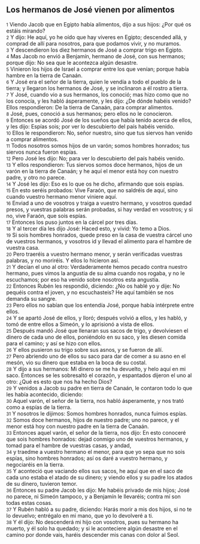 == Los hermanos de José vienen por alimentos ==

{{anchor|1}} <small>1</small> Viendo Jacob que en Egipto había alimentos, dijo a sus hijos: ¿Por qué os estáis mirando?<br>
{{anchor|2}} <small>2</small> Y dijo: He aquí, yo he oído que hay víveres en Egipto; descended allá, y comprad de allí para nosotros, para que podamos vivir, y no muramos.<br>
{{anchor|3}} <small>3</small> Y descendieron los diez hermanos de José a comprar trigo en Egipto.<br>
{{anchor|4}} <small>4</small> Mas Jacob no envió a Benjamín, hermano de José, con sus hermanos; porque dijo: No sea que le acontezca algún desastre.<br>
{{anchor|5}} <small>5</small> Vinieron los hijos de Israel a comprar entre los que venían; porque había hambre en la tierra de Canaán.<br>
{{anchor|6}} <small>6</small> Y José era el señor de la tierra, quien le vendía a todo el pueblo de la tierra; y llegaron los hermanos de José, y se inclinaron a él rostro a tierra.<br>
{{anchor|7}} <small>7</small> Y José, cuando vio a sus hermanos, los conoció; mas hizo como que no los conocía, y les habló ásperamente, y les dijo: ¿De dónde habéis venido? Ellos respondieron: De la tierra de Canaán, para comprar alimentos.<br>
{{anchor|8}} <small>8</small> José, pues, conoció a sus hermanos; pero ellos no le conocieron.<br>
{{anchor|9}} <small>9</small> Entonces se acordó José de los sueños que había tenido acerca de ellos, y les dijo: Espías sois; por ver lo descubierto del país habéis venido.<br>
{{anchor|10}} <small>10</small> Ellos le respondieron: No, señor nuestro, sino que tus siervos han venido a comprar alimentos.<br>
{{anchor|11}} <small>11</small> Todos nosotros somos hijos de un varón; somos hombres honrados; tus siervos nunca fueron espías.<br>
{{anchor|12}} <small>12</small> Pero José les dijo: No; para ver lo descubierto del país habéis venido.<br>
{{anchor|13}} <small>13</small> Y ellos respondieron: Tus siervos somos doce hermanos, hijos de un varón en la tierra de Canaán; y he aquí el menor está hoy con nuestro padre, y otro no parece.<br>
{{anchor|14}} <small>14</small> Y José les dijo: Eso es lo que os he dicho, afirmando que sois espías.<br>
{{anchor|15}} <small>15</small> En esto seréis probados: Vive Faraón, que no saldréis de aquí, sino cuando vuestro hermano menor viniere aquí.<br>
{{anchor|16}} <small>16</small> Enviad a uno de vosotros y traiga a vuestro hermano, y vosotros quedad presos, y vuestras palabras serán probadas, si hay verdad en vosotros; y si no, vive Faraón, que sois espías.<br>
{{anchor|17}} <small>17</small> Entonces los puso juntos en la cárcel por tres días.<br>
{{anchor|18}} <small>18</small> Y al tercer día les dijo José: Haced esto, y vivid: Yo temo a Dios.<br>
{{anchor|19}} <small>19</small> Si sois hombres honrados, quede preso en la casa de vuestra cárcel uno de vuestros hermanos, y vosotros id y llevad el alimento para el hambre de vuestra casa.<br>
{{anchor|20}} <small>20</small> Pero traeréis a vuestro hermano menor, y serán verificadas vuestras palabras, y no moriréis. Y ellos lo hicieron así.<br>
{{anchor|21}} <small>21</small> Y decían el uno al otro: Verdaderamente hemos pecado contra nuestro hermano, pues vimos la angustia de su alma cuando nos rogaba, y no le escuchamos; por eso ha venido sobre nosotros esta angustia.<br>
{{anchor|22}} <small>22</small> Entonces Rubén les respondió, diciendo: ¿No os hablé yo y dije: No pequéis contra el joven, y no escuchasteis? He aquí también se nos demanda su sangre.<br>
{{anchor|23}} <small>23</small> Pero ellos no sabían que los entendía José, porque había intérprete entre ellos.<br>
{{anchor|24}} <small>24</small> Y se apartó José de ellos, y lloró; después volvió a ellos, y les habló, y tomó de entre ellos a Simeón, y lo aprisionó a vista de ellos.<br>
{{anchor|25}} <small>25</small> Después mandó José que llenaran sus sacos de trigo, y devolviesen el dinero de cada uno de ellos, poniéndolo en su saco, y les diesen comida para el camino; y así se hizo con ellos.<br>
{{anchor|26}} <small>26</small> Y ellos pusieron su trigo sobre sus asnos, y se fueron de allí.<br>
{{anchor|27}} <small>27</small> Pero abriendo uno de ellos su saco para dar de comer a su asno en el mesón, vio su dinero que estaba en la boca de su costal.<br>
{{anchor|28}} <small>28</small> Y dijo a sus hermanos: Mi dinero se me ha devuelto, y helo aquí en mi saco. Entonces se les sobresaltó el corazón, y espantados dijeron el uno al otro: ¿Qué es esto que nos ha hecho Dios?<br>
{{anchor|29}} <small>29</small> Y venidos a Jacob su padre en tierra de Canaán, le contaron todo lo que les había acontecido, diciendo:<br>
{{anchor|30}} <small>30</small> Aquel varón, el señor de la tierra, nos habló ásperamente, y nos trató como a espías de la tierra.<br>
{{anchor|31}} <small>31</small> Y nosotros le dijimos: Somos hombres honrados, nunca fuimos espías.<br>
{{anchor|32}} <small>32</small> Somos doce hermanos, hijos de nuestro padre; uno no parece, y el menor está hoy con nuestro padre en la tierra de Canaán.<br>
{{anchor|33}} <small>33</small> Entonces aquel varón, el señor de la tierra, nos dijo: En esto conoceré que sois hombres honrados: dejad conmigo uno de vuestros hermanos, y tomad para el hambre de vuestras casas, y andad,<br>
{{anchor|34}} <small>34</small> y traedme a vuestro hermano el menor, para que yo sepa que no sois espías, sino hombres honrados; así os daré a vuestro hermano, y negociaréis en la tierra.<br>
{{anchor|35}} <small>35</small> Y aconteció que vaciando ellos sus sacos, he aquí que en el saco de cada uno estaba el atado de su dinero; y viendo ellos y su padre los atados de su dinero, tuvieron temor.<br>
{{anchor|36}} <small>36</small> Entonces su padre Jacob les dijo: Me habéis privado de mis hijos; José no parece, ni Simeón tampoco, y a Benjamín le llevaréis; contra mí son todas estas cosas.<br>
{{anchor|37}} <small>37</small> Y Rubén habló a su padre, diciendo: Harás morir a mis dos hijos, si no te lo devuelvo; entrégalo en mi mano, que yo lo devolveré a ti.<br>
{{anchor|38}} <small>38</small> Y él dijo: No descenderá mi hijo con vosotros, pues su hermano ha muerto, y él solo ha quedado; y si le aconteciere algún desastre en el camino por donde vais, haréis descender mis canas con dolor al Seol.<br>
